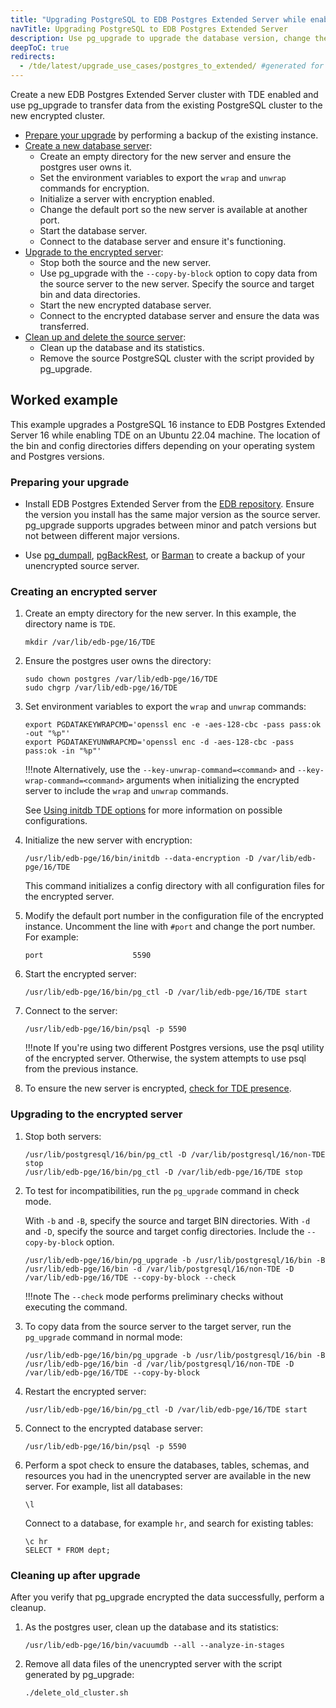 ```yaml
---
title: "Upgrading PostgreSQL to EDB Postgres Extended Server while enabling TDE"
navTitle: Upgrading PostgreSQL to EDB Postgres Extended Server
description: Use pg_upgrade to upgrade the database version, change the Postgres distribution, or migrate to a TDE-enabled database.
deepToC: true
redirects:
  - /tde/latest/upgrade_use_cases/postgres_to_extended/ #generated for TDE/refresh
---
```


Create a new EDB Postgres Extended Server cluster with TDE enabled and use pg_upgrade to transfer data from the existing PostgreSQL cluster to the new encrypted cluster. 

- [Prepare your upgrade](#preparing-your-upgrade) by performing a backup of the existing instance. 
- [Create a new database server](#creating-an-encrypted-server):
    - Create an empty directory for the new server and ensure the postgres user owns it.
    - Set the environment variables to export the `wrap` and `unwrap` commands for encryption. 
    - Initialize a server with encryption enabled.
    - Change the default port so the new server is available at another port. 
    - Start the database server.
    - Connect to the database server and ensure it's functioning.
- [Upgrade to the encrypted server](#upgrading-to-the-encrypted-server):
    - Stop both the source and the new server. 
    - Use pg_upgrade with the `--copy-by-block` option to copy data from the source server to the new server. Specify the source and target bin and data directories. 
    - Start the new encrypted database server.
    - Connect to the encrypted database server and ensure the data was transferred. 
- [Clean up and delete the source server](#cleaning-up-after-upgrade):
    - Clean up the database and its statistics. 
    - Remove the source PostgreSQL cluster with the script provided by pg_upgrade. 

## Worked example

This example upgrades a PostgreSQL 16 instance to EDB Postgres Extended Server 16 while enabling TDE on an Ubuntu 22.04 machine. The location of the bin and config directories differs depending on your operating system and Postgres versions.

### Preparing your upgrade

-   Install EDB Postgres Extended Server from the [EDB repository](https://www.enterprisedb.com/repos-downloads). Ensure the version you install has the same major version as the source server. pg_upgrade supports upgrades between minor and patch versions but not between different major versions.

-   Use [pg_dumpall](https://www.postgresql.org/docs/current/app-pg-dumpall.html), [pgBackRest](/supported-open-source/pgbackrest/), or [Barman](/supported-open-source/barman/) to create a backup of your unencrypted source server.

### Creating an encrypted server 

1.  Create an empty directory for the new server. In this example, the directory name is `TDE`.
  
    ```
    mkdir /var/lib/edb-pge/16/TDE
    ```

1.  Ensure the postgres user owns the directory:

    ```
    sudo chown postgres /var/lib/edb-pge/16/TDE
    sudo chgrp /var/lib/edb-pge/16/TDE
    ```

1.  Set environment variables to export the `wrap` and `unwrap` commands:

    ```
    export PGDATAKEYWRAPCMD='openssl enc -e -aes-128-cbc -pass pass:ok -out "%p"'
    export PGDATAKEYUNWRAPCMD='openssl enc -d -aes-128-cbc -pass pass:ok -in "%p"'
    ```

    !!!note
       Alternatively, use the `--key-unwrap-command=<command>` and `--key-wrap-command=<command>` arguments when initializing the encrypted server to include the `wrap` and `unwrap` commands.
       
       See [Using initdb TDE options](../initdb_tde_options/) for more information on possible configurations.

1.  Initialize the new server with encryption: 
    
    ```
    /usr/lib/edb-pge/16/bin/initdb --data-encryption -D /var/lib/edb-pge/16/TDE
    ```

    This command initializes a config directory with all configuration files for the encrypted server.

1.  Modify the default port number in the configuration file of the encrypted instance. Uncomment the line with `#port` and change the port number. For example:

    ```
    port                    5590
    ```

1.  Start the encrypted server: 

    ```
    /usr/lib/edb-pge/16/bin/pg_ctl -D /var/lib/edb-pge/16/TDE start
    ```

1.  Connect to the server: 

    ```
    /usr/lib/edb-pge/16/bin/psql -p 5590
    ```

    !!!note
       If you're using two different Postgres versions, use the psql utility of the encrypted server. Otherwise, the system attempts to use psql from the previous instance.

1.  To ensure the new server is encrypted, [check for TDE presence](../enabling/verifying_tde/). 

### Upgrading to the encrypted server

1.  Stop both servers:
    
    ```
    /usr/lib/postgresql/16/bin/pg_ctl -D /var/lib/postgresql/16/non-TDE stop
    /usr/lib/edb-pge/16/bin/pg_ctl -D /var/lib/edb-pge/16/TDE stop
    ```

1.  To test for incompatibilities, run the `pg_upgrade` command in check mode. 
    
    With `-b` and `-B`, specify the source and target BIN directories. With `-d` and `-D`, specify the source and target config directories.
    Include the `--copy-by-block` option. 

    ```  
    /usr/lib/edb-pge/16/bin/pg_upgrade -b /usr/lib/postgresql/16/bin -B /usr/lib/edb-pge/16/bin -d /var/lib/postgresql/16/non-TDE -D /var/lib/edb-pge/16/TDE --copy-by-block --check
    ```

    !!!note
       The `--check` mode performs preliminary checks without executing the command.

1.  To copy data from the source server to the target server, run the `pg_upgrade` command in normal mode: 

    ```
    /usr/lib/edb-pge/16/bin/pg_upgrade -b /usr/lib/postgresql/16/bin -B /usr/lib/edb-pge/16/bin -d /var/lib/postgresql/16/non-TDE -D /var/lib/edb-pge/16/TDE --copy-by-block
    ```

1.  Restart the encrypted server: 

    ```
    /usr/lib/edb-pge/16/bin/pg_ctl -D /var/lib/edb-pge/16/TDE start
    ```

1.  Connect to the encrypted database server:

    ```
    /usr/lib/edb-pge/16/bin/psql -p 5590
    ```

1.  Perform a spot check to ensure the databases, tables, schemas, and resources you had in the unencrypted server are available in the new server. For example, list all databases:

    ```
    \l
    ```

    Connect to a database, for example `hr`, and search for existing tables: 

    ```
    \c hr 
    SELECT * FROM dept;
    ```

### Cleaning up after upgrade 

After you verify that pg_upgrade encrypted the data successfully, perform a cleanup. 

1.  As the postgres user, clean up the database and its statistics: 

    ```
    /usr/lib/edb-pge/16/bin/vacuumdb --all --analyze-in-stages
    ```

1.  Remove all data files of the unencrypted server with the script generated by pg_upgrade:

    ```
    ./delete_old_cluster.sh
    ```
